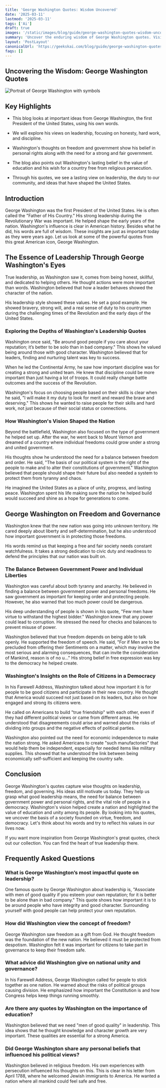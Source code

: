 ```yaml
---
title: 'George Washington Quotes: Wisdom Uncovered'
date: '2025-03-11'
lastmod: '2025-03-11'
tags: ['Ai']
draft: true
images: '/static/images/blog/guide/george-washington-quotes-wisdom-uncovered.png'
summary: 'Uncover the enduring wisdom of George Washington quotes. Visit our blog for inspirational quotes from the first US president.'
layout: 'PostLayout'
canonicalUrl: 'https://geekskai.com/blog/guide/george-washington-quotes-wisdom-uncovered/'
faqs: []
---
```


## Uncovering the Wisdom: George Washington Quotes

![Portrait of George Washington with symbols](/static/images/blog/guide/george-washington-quotes-wisdom-uncovered.png)

## Key Highlights

- This blog looks at important ideas from George Washington, the first President of the United States, using his own words.

- We will explore his views on leadership, focusing on honesty, hard work, and discipline.

- Washington's thoughts on freedom and government show his belief in personal rights along with the need for a strong and fair government.

- The blog also points out Washington's lasting belief in the value of education and his wish for a country free from religious persecution.

- Through his quotes, we see a lasting view on leadership, the duty to our community, and ideas that have shaped the United States.

## Introduction

George Washington was the first President of the United States. He is often called the "Father of His Country." His strong leadership during the Revolutionary War was important. He helped shape the early years of the nation. Washington's influence is clear in American history. Besides what he did, his words are full of wisdom. These insights are just as important today as they were years ago. Let us look at some of the powerful quotes from this great American icon, George Washington.

## The Essence of Leadership Through George Washington's Eyes

True leadership, as Washington saw it, comes from being honest, skillful, and dedicated to helping others. He thought actions were more important than words. Washington believed that how a leader behaves showed the character of the nation.

His leadership style showed these values. He set a good example. He showed bravery, strong will, and a real sense of duty to his countrymen during the challenging times of the Revolution and the early days of the United States.

### Exploring the Depths of Washington's Leadership Quotes

Washington once said, "Be around good people if you care about your reputation; it’s better to be solo than in bad company." This shows he valued being around those with good character. Washington believed that for leaders, finding and nurturing talent was key to success.

When he led the Continental Army, he saw how important discipline was for creating a strong and united team. He knew that discipline could be more important than just having a lot of troops. It could really change battle outcomes and the success of the Revolution.

Washington's focus on choosing people based on their skills is clear when he said, "I will make it my duty to look for merit and reward the brave and deserving." This shows he wanted to raise people for their skills and hard work, not just because of their social status or connections.

### How Washington's Vision Shaped the Nation

Beyond the battlefield, Washington also focused on the type of government he helped set up. After the war, he went back to Mount Vernon and dreamed of a country where individual freedoms could grow under a strong and united government.

His thoughts show he understood the need for a balance between freedom and order. He said, "The basis of our political system is the right of the people to make and to alter their constitutions of government." Washington believed that people should shape their future but also needed a system to protect them from tyranny and chaos.

He imagined the United States as a place of unity, progress, and lasting peace. Washington spent his life making sure the nation he helped build would succeed and shine as a hope for generations to come.

## George Washington on Freedom and Governance

Washington knew that the new nation was going into unknown territory. He cared deeply about liberty and self-determination, but he also understood how important government is in protecting those freedoms.

His words remind us that keeping a free and fair society needs constant watchfulness. It takes a strong dedication to civic duty and readiness to defend the principles that our nation was built on.

### The Balance Between Government Power and Individual Liberties

Washington was careful about both tyranny and anarchy. He believed in finding a balance between government power and personal freedoms. He saw government as important for keeping order and protecting people. However, he also warned that too much power could be dangerous.

His deep understanding of people is shown in his quote, "Few men have virtue to withstand the highest bidder." Washington knew that any power could lead to corruption. He stressed the need for checks and balances to prevent misuse of power.

Washington believed that true freedom depends on being able to talk openly. He supported the freedom of speech. He said, "For if Men are to be precluded from offering their Sentiments on a matter, which may involve the most serious and alarming consequences, that can invite the consideration of Mankind, reason is of no u..." His strong belief in free expression was key to the democracy he helped create.

### Washington's Insights on the Role of Citizens in a Democracy

In his Farewell Address, Washington talked about how important it is for people to be good citizens and participate in their new country. He thought that America would succeed not just based on its leaders, but also on how engaged and strong its citizens were.

He called on Americans to build "true friendship" with each other, even if they had different political views or came from different areas. He understood that disagreements could arise and warned about the risks of dividing into groups and the negative effects of political parties.

Washington also pointed out the need for economic independence to make the nation strong. He asked Americans to create "such manufactories" that would help them be independent, especially for needed items like military supplies. This showed that he understood the link between being economically self-sufficient and keeping the country safe.

## Conclusion

George Washington's quotes capture wise thoughts on leadership, freedom, and governing. His ideas still motivate us today. They help us grasp what good leadership means, the need for balance between government power and personal rights, and the vital role of people in a democracy. Washington's vision helped create a nation and highlighted the value of education and unity among its people. By looking into his quotes, we uncover the basis of a society founded on virtue, freedom, and democracy. Let's think about his words and try to reflect his values in our lives now.

If you want more inspiration from George Washington's great quotes, check out our collection. You can find the heart of true leadership there.

## Frequently Asked Questions

### What is George Washington’s most impactful quote on leadership?

One famous quote by George Washington about leadership is, "Associate with men of good quality if you esteem your own reputation; for it is better to be alone than in bad company." This quote shows how important it is to be around people who have integrity and good character. Surrounding yourself with good people can help protect your own reputation.

### How did Washington view the concept of freedom?

George Washington saw freedom as a gift from God. He thought freedom was the foundation of the new nation. He believed it must be protected from despotism. Washington felt it was important for citizens to take part in governance to keep their freedom safe.

### What advice did Washington give on national unity and governance?

In his Farewell Address, George Washington called for people to stick together as one nation. He warned about the risks of political groups causing division. He emphasized how important the Constitution is and how Congress helps keep things running smoothly.

### Are there any quotes by Washington on the importance of education?

Washington believed that we need "men of good quality" in leadership. This idea shows that he thought knowledge and character growth are very important. These qualities are essential for a strong America.

### Did George Washington share any personal beliefs that influenced his political views?

Washington believed in religious freedom. His own experiences with persecution influenced his thoughts on this. This is clear in his letter from April 1788, where he welcomed Jewish immigrants to America. He wanted a nation where all mankind could feel safe and free.

